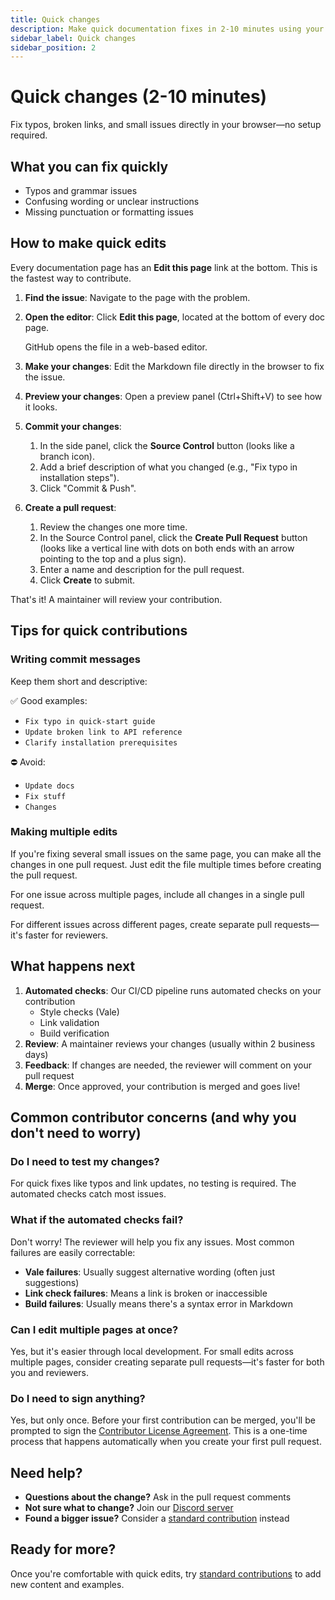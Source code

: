 ```yaml
---
title: Quick changes
description: Make quick documentation fixes in 2-10 minutes using your browser.
sidebar_label: Quick changes
sidebar_position: 2
---
```


# Quick changes (2-10 minutes)

Fix typos, broken links, and small issues directly in your browser—no setup required.

## What you can fix quickly

- Typos and grammar issues
- Confusing wording or unclear instructions
- Missing punctuation or formatting issues

## How to make quick edits

Every documentation page has an **Edit this page** link at the bottom. This is the fastest way to contribute.

1. __Find the issue__: Navigate to the page with the problem.
2. __Open the editor__: Click **Edit this page**, located at the bottom of every doc page.

   GitHub opens the file in a web-based editor.

3. __Make your changes__: Edit the Markdown file directly in the browser to fix the issue.
4. __Preview your changes__: Open a preview panel (Ctrl+Shift+V) to see how it looks.
5. __Commit your changes__:
   1. In the side panel, click the **Source Control** button (looks like a branch icon).
   1. Add a brief description of what you changed (e.g., "Fix typo in installation steps").
   1. Click "Commit & Push".
6. __Create a pull request__:
   1. Review the changes one more time.
   1. In the Source Control panel, click the **Create Pull Request** button (looks like a vertical line with dots on both ends with an arrow pointing to the top and a plus sign).
   1. Enter a name and description for the pull request.
   1. Click **Create** to submit.

That's it! A maintainer will review your contribution.

## Tips for quick contributions

### Writing commit messages

Keep them short and descriptive:

✅ Good examples:
- `Fix typo in quick-start guide`
- `Update broken link to API reference`
- `Clarify installation prerequisites`

⛔ Avoid:
- `Update docs`
- `Fix stuff`
- `Changes`

### Making multiple edits

If you're fixing several small issues on the same page, you can make all the changes in one pull request. Just edit the file multiple times before creating the pull request.

For one issue across multiple pages, include all changes in a single pull request.

For different issues across different pages, create separate pull requests—it's faster for reviewers.

## What happens next

1. __Automated checks__: Our CI/CD pipeline runs automated checks on your contribution
   - Style checks (Vale)
   - Link validation
   - Build verification
2. __Review__: A maintainer reviews your changes (usually within 2 business days)
3. __Feedback__: If changes are needed, the reviewer will comment on your pull request
4. __Merge__: Once approved, your contribution is merged and goes live!

## Common contributor concerns (and why you don't need to worry)

### Do I need to test my changes?

For quick fixes like typos and link updates, no testing is required. The automated checks catch most issues.

### What if the automated checks fail?

Don't worry! The reviewer will help you fix any issues. Most common failures are easily correctable:
- __Vale failures__: Usually suggest alternative wording (often just suggestions)
- __Link check failures__: Means a link is broken or inaccessible
- __Build failures__: Usually means there's a syntax error in Markdown

### Can I edit multiple pages at once?

Yes, but it's easier through local development. For small edits across multiple pages, consider creating separate pull requests—it's faster for both you and reviewers.

### Do I need to sign anything?

Yes, but only once. Before your first contribution can be merged, you'll be prompted to sign the [Contributor License Agreement](https://cla-assistant.io/doc-detective/doc-detective.github.io). This is a one-time process that happens automatically when you create your first pull request.

## Need help?

- __Questions about the change?__ Ask in the pull request comments
- __Not sure what to change?__ Join our [Discord server](https://discord.gg/2M7wXEThfF)
- __Found a bigger issue?__ Consider a [standard contribution](standard-contributions) instead

## Ready for more?

Once you're comfortable with quick edits, try [standard contributions](standard-contributions) to add new content and examples.
